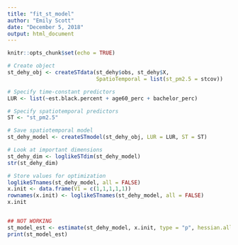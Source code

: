 ```yaml
---
title: "fit_st_model"
author: "Emily Scott"
date: "December 5, 2018"
output: html_document
---
```


```r
knitr::opts_chunk$set(echo = TRUE)
```

```r
# Create object
st_dehy_obj <- createSTdata(st_dehy$obs, st_dehy$X, 
                            SpatioTemporal = list(st_pm2.5 = stcov))

# Specify time-constant predictors
LUR <- list(~est.black.percent + age60_perc + bachelor_perc)

# Specify spatiotemporal predictors
ST <- "st_pm2.5"

# Save spatiotemporal model
st_dehy_model <- createSTmodel(st_dehy_obj, LUR = LUR, ST = ST)

# Look at important dimensions
st_dehy_dim <- loglikeSTdim(st_dehy_model)
str(st_dehy_dim)

# Store values for optimization
loglikeSTnames(st_dehy_model, all = FALSE)
x.init <- data.frame(V1 = c(1,1,1,1,1))
rownames(x.init) <- loglikeSTnames(st_dehy_model, all = FALSE)
x.init


## NOT WORKING
st_model_est <- estimate(st_dehy_model, x.init, type = "p", hessian.all=TRUE)
print(st_model_est)
```

